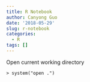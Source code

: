 ```yaml
---
title: R Notebook
author: Canyong Guo
date: '2018-05-29'
slug: r-notebook
categories:
  - R
tags: []
---
```


Open current working directory

``
> system("open .")
``